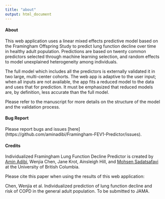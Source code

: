 ```yaml
---
title: "about"
output: html_document
---
```



#### About 

This web application uses a linear mixed effects predictive model based on the Framingham Offspring Study to predict lung function decline over time in healthy adult population. Predictions are based on twenty common predictors selected through machine learning selection, and random effects to model unexplained heterogeneity among individuals. 

The full model which includes all the predictors is externally validated it in two large, multi-center cohorts. The web app is adaptive to the user input; when all inputs are not available, the app fits a reduced model to the data and uses that for prediction. It must be emphasized that reduced models are, by definition, less accurate than the full model. 

Please refer to the manuscript for more details on the structure of the model and the validation process.

#### Bug Report

Please report bugs and issues [here] (https://github.com/aminadibi/Framingham-FEV1-Predictor/issues).

                         
#### Credits

Individualized Framingham Lung Function Decline Predictor is created by [Amin Adibi](http://resp.core.ubc.ca/team/Amin_Adibi), Wenjia Chen, Jane Krot, Ainsleigh Hill, and [Mohsen Sadatsafavi](http://resp.core.ubc.ca/team/Mohsen_Sadatsafavi) at the University of British Columbia. 

Please cite this paper when using the results of this web application:

Chen, Wenjia et al. Individualized prediction of lung function decline and risk of COPD in the general adult population. To be submitted to JAMA.
